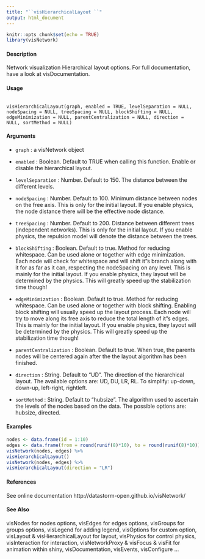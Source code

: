 ```yaml
---
title: "``visHierarchicalLayout ``"
output: html_document
---
```


```r
knitr::opts_chunk$set(echo = TRUE)
library(visNetwork)
```


#### Description
Network visualization Hierarchical layout options. For full documentation, have a look at visDocumentation.

#### Usage
<pre><code>
visHierarchicalLayout(graph, enabled = TRUE, levelSeparation = NULL,
nodeSpacing = NULL, treeSpacing = NULL, blockShifting = NULL,
edgeMinimization = NULL, parentCentralization = NULL, direction = NULL, sortMethod = NULL)
</code></pre>

#### Arguments

* ``graph`` : a visNetwork object
* ``enabled`` : Boolean. Default to TRUE when calling this function. Enable or disable the
hierarchical layout.
* ``levelSeparation`` : Number. Default to 150. The distance between the different levels.
* ``nodeSpacing`` : Number. Default to 100. Minimum distance between nodes on the free axis. This is only for the initial layout. If you enable physics, the node distance there will be the effective node distance.
* ``treeSpacing`` : Number. Default to 200. Distance between different trees (independent networks).
This is only for the initial layout. If you enable physics, the repulsion model will denote the distance between the trees.
* ``blockShifting`` : Boolean. Default to true. Method for reducing whitespace. Can be used alone or together with edge minimization. Each node will check for whitespace and will shift it"s branch along with it for as far as it can, respecting the nodeSpacing on any level. This is mainly for the initial layout. If you enable physics, they layout will be determined by the physics. This will greatly speed up the stabilization time though!
  
* ``edgeMinimization`` : Boolean. Default to true. Method for reducing whitespace. Can be used alone or together with block shifting. Enabling block shifting will usually speed up the layout process. Each node will try to move along its free axis to reduce the total length of it"s edges. This is mainly for the initial layout. If you enable physics, they layout will be determined by the physics. This will greatly speed up the stabilization time though!
* ``parentCentralization`` : Boolean. Default to true. When true, the parents nodes will be centered again after the the layout algorithm has been finished.
* ``direction`` : String. Default to "UD". The direction of the hierarchical layout. The available options are: UD, DU, LR, RL. To simplify: up-down, down-up, left-right, rightleft.
* ``sortMethod`` : String. Default to "hubsize". The algorithm used to ascertain the levels of the
nodes based on the data. The possible options are: hubsize, directed.

#### Examples
```r
nodes <- data.frame(id = 1:10)
edges <- data.frame(from = round(runif(8)*10), to = round(runif(8)*10))
visNetwork(nodes, edges) %>%
visHierarchicalLayout()
visNetwork(nodes, edges) %>%
visHierarchicalLayout(direction = "LR")
```

#### References
See online documentation http://datastorm-open.github.io/visNetwork/

#### See Also
visNodes for nodes options, visEdges for edges options, visGroups for groups options, visLegend
for adding legend, visOptions for custom option, visLayout & visHierarchicalLayout for layout,
visPhysics for control physics, visInteraction for interaction, visNetworkProxy & visFocus & visFit
for animation within shiny, visDocumentation, visEvents, visConfigure ...